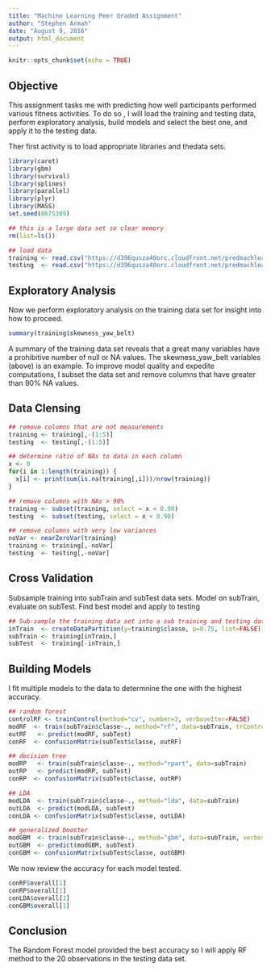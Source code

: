 ```yaml
---
title: "Machine Learning Peer Graded Assignment"
author: "Stephen Armah"
date: "August 9, 2016"
output: html_document
---
```


```r
knitr::opts_chunk$set(echo = TRUE)
```

## Objective

This assignment tasks me with predicting how well participants performed various fitness activities. To do so , I will load the training and testing data, perform exploratory analysis, build models and select the best one, and apply it to the testing data.

Ther first activity is to load appropriate libraries and thedata sets.

```r
library(caret)
library(gbm)
library(survival)
library(splines)
library(parallel)
library(plyr)
library(MASS)
set.seed(8675309)

## this is a large data set so clear memory
rm(list=ls())

## load data
training <- read.csv("https://d396qusza40orc.cloudfront.net/predmachlearn/pml-training.csv", na.strings ="#DIV/0!")
testing  <- read.csv("https://d396qusza40orc.cloudfront.net/predmachlearn/pml-testing.csv", na.strings ="#DIV/0!")
```

## Exploratory Analysis

Now we perform exploratory analysis on the training data set for insight into how to proceed.

```r
summary(training$skewness_yaw_belt)
```

A summary of the training data set reveals that a great many variables have a prohibitive number of null or NA values. The skewness_yaw_belt variables (above) is an example. To improve model quality and expedite computations, I subset the data set and remove columns that have greater than 90% NA values.

## Data Clensing

```r
## remove columns that are not measurements
training <- training[,-(1:5)]
testing  <- testing[,-(1:5)]

## determine ratio of NAs to data in each column
x <- 0
for(i in 1:length(training)) {
  x[i] <- print(sum(is.na(training[,i]))/nrow(training))
}

## remove columns with NAs > 90%
training <- subset(training, select = x < 0.90)
testing  <- subset(testing, select = x < 0.90)

## remove columns with very low variances
noVar <- nearZeroVar(training)
training <- training[,-noVar]
testing  <- testing[,-noVar]
```

## Cross Validation

Subsample training into subTrain and subTest data sets. Model on subTrain, evaluate on subTest. Find best model and apply to testing

```r
## Sub-sample the training data set into a sub training and testing data set
inTrain  <- createDataPartition(y=training$classe, p=0.75, list=FALSE)
subTrain <- training[inTrain,]
subTest  <- training[-inTrain,]
```

## Building Models

I fit multiple models to the data to determnine the one with the highest accuracy. 

```r

## random forest
controlRF <- trainControl(method="cv", number=3, verboseIter=FALSE)
modRF  <- train(subTrain$classe~., method="rf", data=subTrain, trControl=controlRF)
outRF   <- predict(modRF, subTest)
conRF  <- confusionMatrix(subTest$classe, outRF)

## decision tree
modRP   <- train(subTrain$classe~., method="rpart", data=subTrain)
outRP   <- predict(modRP, subTest)
conRP  <- confusionMatrix(subTest$classe, outRP)

## LDA
modLDA  <- train(subTrain$classe~., method="lda", data=subTrain)
outLDA  <- predict(modLDA, subTest)
conLDA <- confusionMatrix(subTest$classe, outLDA)

## generalized booster
modGBM  <- train(subTrain$classe~., method="gbm", data=subTrain, verbose=FALSE)
outGBM  <- predict(modGBM, subTest)
conGBM <- confusionMatrix(subTest$classe, outGBM)
```

We now review the accuracy for each model tested.

```r
conRF$overall[1]
conRP$overall[1]
conLDA$overall[1]
conGBM$overall[1]
```

## Conclusion

The Random Forest model provided the best accuracy so I will apply RF method to the 20 observations in the testing data set.
